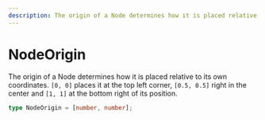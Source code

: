 ```yaml
---
description: The origin of a Node determines how it is placed relative to its own coordinates.
---
```


# NodeOrigin

The origin of a Node determines how it is placed relative to its own coordinates.
`[0, 0]` places it at the top left corner, `[0.5, 0.5]` right in the center and `[1, 1]` at the bottom right of its position.

```ts
type NodeOrigin = [number, number];
```
